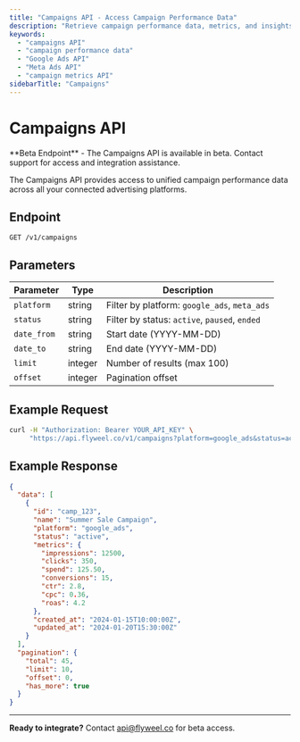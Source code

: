 ```yaml
---
title: "Campaigns API - Access Campaign Performance Data"
description: "Retrieve campaign performance data, metrics, and insights from Google Ads and Meta Ads through the Flyweel Campaigns API endpoint."
keywords:
  - "campaigns API"
  - "campaign performance data"
  - "Google Ads API"
  - "Meta Ads API"
  - "campaign metrics API"
sidebarTitle: "Campaigns"
---
```



# Campaigns API

<Callout type="info">
**Beta Endpoint** - The Campaigns API is available in beta. Contact support for access and integration assistance.
</Callout>

The Campaigns API provides access to unified campaign performance data across all your connected advertising platforms.

## Endpoint

```
GET /v1/campaigns
```

## Parameters

| Parameter | Type | Description |
|-----------|------|-------------|
| `platform` | string | Filter by platform: `google_ads`, `meta_ads` |
| `status` | string | Filter by status: `active`, `paused`, `ended` |
| `date_from` | string | Start date (YYYY-MM-DD) |
| `date_to` | string | End date (YYYY-MM-DD) |
| `limit` | integer | Number of results (max 100) |
| `offset` | integer | Pagination offset |

## Example Request

```bash
curl -H "Authorization: Bearer YOUR_API_KEY" \
     "https://api.flyweel.co/v1/campaigns?platform=google_ads&status=active&limit=10"
```

## Example Response

```json
{
  "data": [
    {
      "id": "camp_123",
      "name": "Summer Sale Campaign",
      "platform": "google_ads",
      "status": "active",
      "metrics": {
        "impressions": 12500,
        "clicks": 350,
        "spend": 125.50,
        "conversions": 15,
        "ctr": 2.8,
        "cpc": 0.36,
        "roas": 4.2
      },
      "created_at": "2024-01-15T10:00:00Z",
      "updated_at": "2024-01-20T15:30:00Z"
    }
  ],
  "pagination": {
    "total": 45,
    "limit": 10,
    "offset": 0,
    "has_more": true
  }
}
```

---

**Ready to integrate?** Contact [api@flyweel.co](mailto:api@flyweel.co) for beta access.
